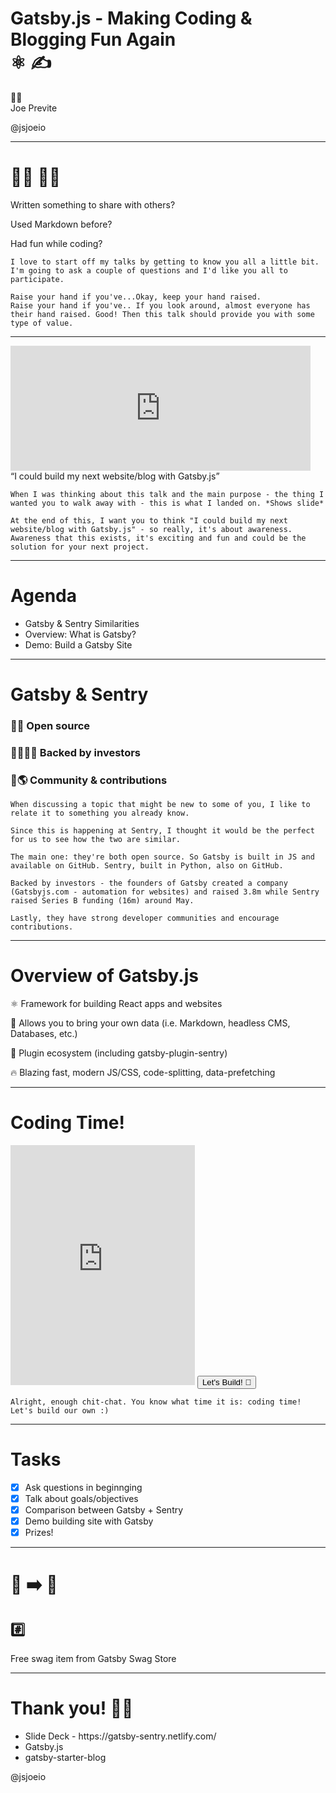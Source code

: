 

<Head>
  <link rel="shortcut icon" href="favicon.ico" />
  <title>Gatsby.js - Making Blogging Fun Again</title>
</Head>

# Gatsby.js - Making Coding & Blogging Fun Again <br/> ⚛️ ✍️

<div style={{ margin: '100px 0'}}>
  <p style={{ margin: '0' }}>👋🏼<br/>Joe Previte</p>
  <Link href='https://twitter.com/jsjoeio' target="_blank" alt='@jsjoeio Twitter'><p style={{ margin: '0' }}>@jsjoeio</p></Link>
</div>
<Footer />

---

# 🙋‍♀️ 🙋‍♂️

<Appear>
  <p>Written something to share with others?</p>
  <p>Used Markdown before?</p>
  <p>Had fun while coding?</p>
</Appear>

```notes
I love to start off my talks by getting to know you all a little bit. I'm going to ask a couple of questions and I'd like you all to participate.

Raise your hand if you've...Okay, keep your hand raised.
Raise your hand if you've.. If you look around, almost everyone has their hand raised. Good! Then this talk should provide you with some type of value.
```

---

<Appear>
  <div>
    <iframe src="https://giphy.com/embed/rY93u9tQbybks" width="480" height="200" frameBorder="0" class="giphy-embed" allowFullScreen></iframe>
    <div>
      <q style={{ fontSize: '56px', marginTop: '100px', fontStyle: 'italic'}}>I could build my next website/blog with Gatsby.js</q>
    </div>
  </div>
</Appear>

```notes
When I was thinking about this talk and the main purpose - the thing I wanted you to walk away with - this is what I landed on. *Shows slide*

At the end of this, I want you to think "I could build my next website/blog with Gatsby.js" - so really, it's about awareness. Awareness that this exists, it's exciting and fun and could be the solution for your next project.
```

---

# Agenda

- Gatsby & Sentry Similarities
- Overview: What is Gatsby?
- Demo: Build a Gatsby Site

---

# Gatsby & Sentry

<Appear>
  <h3>📖👀 Open source</h3>
  <h3>👨‍💼👩‍💼 Backed by investors</h3>
  <h3>💪🌎 Community & contributions</h3>
</Appear>


```notes
When discussing a topic that might be new to some of you, I like to relate it to something you already know.

Since this is happening at Sentry, I thought it would be the perfect for us to see how the two are similar.

The main one: they're both open source. So Gatsby is built in JS and available on GitHub. Sentry, built in Python, also on GitHub.

Backed by investors - the founders of Gatsby created a company (Gatsbyjs.com - automation for websites) and raised 3.8m while Sentry raised Series B funding (16m) around May.

Lastly, they have strong developer communities and encourage contributions.
```

---

# Overview of Gatsby.js

<Appear>
  <p>⚛️ Framework for building React apps and websites</p>
  <p>💼 Allows you to bring your own data (i.e. Markdown, headless CMS, Databases, etc.)</p>
  <p>🔌 Plugin ecosystem (including <Link href="https://www.gatsbyjs.org/packages/gatsby-plugin-sentry/?=sentry" alt="link to gatsby-plugin-sentry">gatsby-plugin-sentry</Link>)</p>
  <p>🔥 Blazing fast, modern JS/CSS, code-splitting, data-prefetching</p>
</Appear>

---

# Coding Time!

<iframe src="https://giphy.com/embed/cdNSp4L5vCU7aQrYnV" width="295" height="384" frameBorder="0" class="giphy-embed" allowFullScreen></iframe>
<Button>
  <Link style={{textDecoration: 'none'}}href="https://gatsbyjs.org" target="_blank">Let's Build! 🚀</Link>
</Button>

```notes
Alright, enough chit-chat. You know what time it is: coding time! Let's build our own :)
```

---

# Tasks
- [X] Ask questions in beginnging
- [X] Talk about goals/objectives
- [X] Comparison between Gatsby + Sentry
- [X] Demo building site with Gatsby
- [X] Prizes!

---

<h1>👀 ➡️ 💺</h1>

<h2>#️⃣</h2>

<Appear>
  <p>Free swag item from <Link href='https://store.gatsbyjs.org/' target="_blank">Gatsby Swag Store</Link></p>
</Appear>

---
# Thank you! 🙏🏼

<ul style={{textAlign: 'left', marginBottom: '120px'}}>
  <Link href='https://gatsby-sentry.netlify.com/' alt='slides'><li>Slide Deck - https://gatsby-sentry.netlify.com/</li></Link>
  <Link href='https://gatsbyjs.org' alt='gatsbyjs website.'><li>Gatsby.js</li></Link>
  <Link href='https://github.com/gatsbyjs/gatsby-starter-blog' alt='gatsby-starter-blog'><li>gatsby-starter-blog</li></Link>
</ul>
<Avatar src='https://avatars1.githubusercontent.com/u/3806031?s=460&v=4' alt='joe previte headshot' />
<Link href='https://twitter.com/jsjoeio' target="_blank" alt='@jsjoeio Twitter'><p style={{fontSize: '16px'}}>@jsjoeio</p></Link>